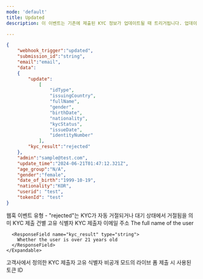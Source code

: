 ```yaml
---
mode: 'default'
title: Updated
description: 이 이벤트는 기존에 제출된 KYC 정보가 업데이트될 때 트리거됩니다. 업데이트는 관리자의 수동 변경, 시스템의 자동 업데이트, 또는 사용자의 추가 정보 제공 등으로 인해 발생할 수 있습니다. 이 이벤트를 통해 KYC 데이터의 변경 사항을 실시간으로 추적하고 필요한 조치를 취할 수 있습니다.

---
```


```json rejected-webhook-sample.json
{
	"webhook_trigger":"updated",
	"submission_id":"string",
	"email":"email",
	"data":
	{
		"update":
			[
				"idType",
				"issuingCountry",
				"fullName",
				"gender",
				"birthDate",
				"nationality",
				"kycStatus",
				"issueDate",
				"identityNumber"
			],
		"kyc_result":"rejected"
	},
	"admin":"sample@test.com",
	"update_time":"2024-06-21T01:47:12.321Z",
	"age_group":"N/A",
	"gender":"female",
	"date_of_birth":"1999-10-19",
	"nationality":"KOR",
	"userid": "test",
	"tokenId": "test"
}
```

<ResponseField name="webhook_trigger" type="string">
  웹훅 이벤트 유형 - "rejected"는 KYC가 자동 거절되거나 대기 상태에서 거절됨을 의미
</ResponseField>

<ResponseField name="submission_id" type="string" >
  KYC 제출 건별 고유 식별자
</ResponseField>


<ResponseField name="email" type="string" >
  KYC 제출자 이메일 주소
</ResponseField>



<ResponseField name="data" type="object">
    <Expandable title="update" type="array">
      <ResponseField name="update" type="array">
        The full name of the user
      </ResponseField>

      <ResponseField name="kyc_result" type="string">
        Whether the user is over 21 years old
      </ResponseField>
    </Expandable>
</ResponseField>



<ResponseField name="admin" type="string" >
  
</ResponseField>

<ResponseField name="update_time" type="string" >

</ResponseField>
<ResponseField name="age_group" type="string" >

</ResponseField>
<ResponseField name="gender" type="string" >

</ResponseField>
<ResponseField name="date_of_birth" type="string" >

</ResponseField>
<ResponseField name="nationality" type="string" >

</ResponseField>



<ResponseField name="userid" type="string" >
  고객사에서 정의한 KYC 제출자 고유 식별자
</ResponseField>

<ResponseField name="tokenId" type="string" >
  비공개 모드의 라이브 폼 제출 시 사용된 토큰 ID
</ResponseField>



